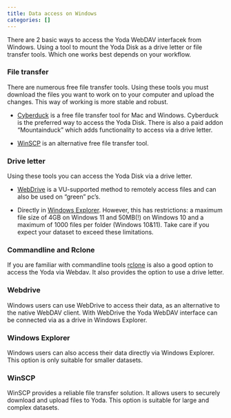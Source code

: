 ```yaml
---
title: Data access on Windows
categories: []
---
```


There are 2 basic ways to access the Yoda WebDAV interfacek from Windows. 
Using a tool to mount the Yoda Disk as a drive letter or file transfer tools. Which one works best
 depends on your workflow.
 
### File transfer
There are numerous free file transfer tools. Using these tools you must download the files you want to work on to 
your computer and upload the changes. This way of working is more stable and robust. 

- [Cyberduck](./yoda_using_cyberduck.qmd) is a free file transfer tool for Mac and Windows. Cyberduck is the preferred
way to access the Yoda Disk. There is also a paid addon "Mountainduck" which adds functionality to access via a drive 
letter.

- [WinSCP](./yoda_using_winscp.qmd) is an alternative free file transfer tool.

### Drive letter
Using these tools you can access the Yoda Disk via a drive letter.

- [WebDrive](./yoda_using_webdrive) is a VU-supported method to remotely access files and can also be used on "green"
pc's.

- Directly in [Windows Explorer](./yoda_using_windowsexplorer.qmd). However, this has restrictions: a maximum
file size of 4GB on Windows 11 and 50MB(!) on Windows 10 and a maximum of 1000 files per folder (Windows 10&11). Take care if you expect your dataset to exceed these limitations.

### Commandline and Rclone
If you are familiar with commandline tools [rclone](./yoda_using_rclone.qmd) is also a good option to access the Yoda via Webdav. It also provides the option to use a drive letter.

### Webdrive
Windows users can use WebDrive to access their data, as an alternative to the native WebDAV client. With WebDrive the Yoda WebDAV interface can be connected via as a drive in Windows Explorer.

### Windows Explorer
Windows users can also access their data directly via Windows Explorer. This option is only suitable for smaller datasets.

### WinSCP
WinSCP provides a reliable file transfer solution. It allows users to securely download and upload files to Yoda. This option is suitable for large and complex datasets.
